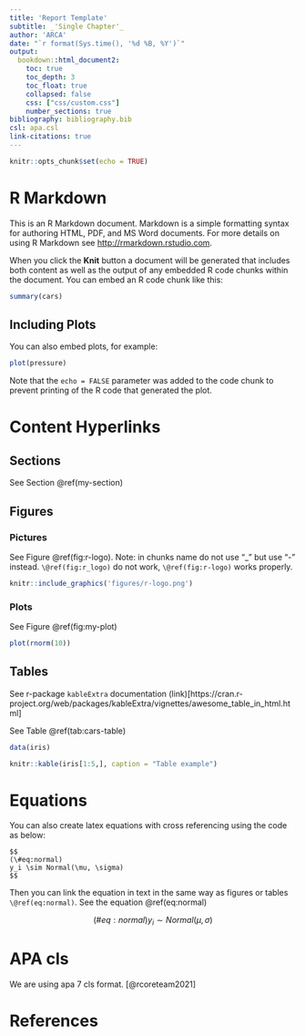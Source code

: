```yaml
---
title: 'Report Template'
subtitle: _'Single Chapter'_
author: 'ARCA'
date: "`r format(Sys.time(), '%d %B, %Y')`"
output:
  bookdown::html_document2: 
    toc: true
    toc_depth: 3
    toc_float: true
    collapsed: false
    css: ["css/custom.css"]
    number_sections: true
bibliography: bibliography.bib
csl: apa.csl
link-citations: true 
---
```



```r
knitr::opts_chunk$set(echo = TRUE)
```

# R Markdown

This is an R Markdown document. Markdown is a simple formatting syntax for authoring HTML, PDF, and MS Word documents. For more details on using R Markdown see <http://rmarkdown.rstudio.com>.

When you click the **Knit** button a document will be generated that includes both content as well as the output of any embedded R code chunks within the document. You can embed an R code chunk like this:

```r
summary(cars)
```

## Including Plots

You can also embed plots, for example:

```r
plot(pressure)
```

Note that the `echo = FALSE` parameter was added to the code chunk to prevent printing of the R code that generated the plot.

# Content Hyperlinks

## Sections {#my-section}

See Section \@ref(my-section)

## Figures

### Pictures

See Figure \@ref(fig:r-logo). Note: in chunks name do not use "_" but use "-" instead.     `\@ref(fig:r_logo)` do not work, `\@ref(fig:r-logo)` works properly.

```r
knitr::include_graphics('figures/r-logo.png')
```

### Plots

See Figure \@ref(fig:my-plot)

```r
plot(rnorm(10))
```

## Tables

See r-package `kableExtra` documentation (link)[https://cran.r-project.org/web/packages/kableExtra/vignettes/awesome_table_in_html.html] 

See Table \@ref(tab:cars-table)

```r
data(iris)

knitr::kable(iris[1:5,], caption = "Table example")
```

# Equations

You can also create latex equations with cross referencing using the code as below:

```
$$
(\#eq:normal)
y_i \sim Normal(\mu, \sigma)
$$
```
Then you can link the equation in text in the same way as figures or tables `\@ref(eq:normal)`. See the equation \@ref(eq:normal)

$$
\begin{equation} (\#eq:normal)
y_i \sim Normal(\mu, \sigma)
\end{equation}
$$


# APA cls

We are using apa 7 cls format. [@rcoreteam2021] 

# References {-}

